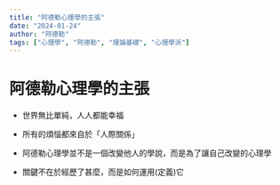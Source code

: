 ```yaml
---
title: "阿德勒心理學的主張"
date: "2024-01-24"
author: "阿德勒"
tags: ["心理學", "阿德勒", "理論基礎", "心理學派"]
---
```


# 阿德勒心理學的主張

- 世界無比單純，人人都能幸福

- 所有的煩惱都來自於「人際關係」

- 阿德勒心理學並不是一個改變他人的學說，而是為了讓自己改變的心理學

- 關鍵不在於經歷了甚麼，而是如何運用(定義)它